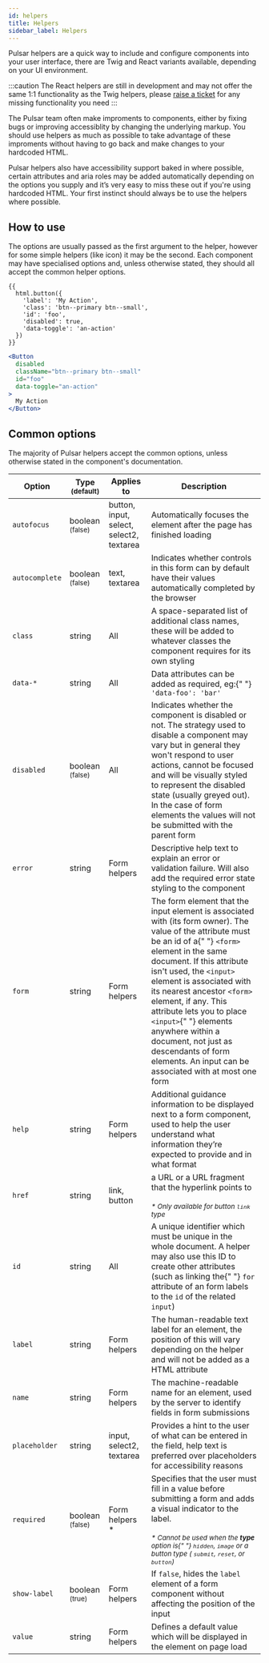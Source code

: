 ```yaml
---
id: helpers
title: Helpers
sidebar_label: Helpers
---
```



Pulsar helpers are a quick way to include and configure components into your user interface, there are Twig and React variants available, depending on your UI environment.

:::caution
The React helpers are still in development and may not offer the same 1:1 functionality as the Twig helpers, please [raise a ticket](https://github.com/jadu/pulsar-react/issues) for any missing functionality you need
:::

The Pulsar team often make improments to components, either by fixing bugs or improving accessiblity by changing the underlying markup. You should use helpers as much as possible to take advantage of these improments without having to go back and make changes to your hardcoded HTML.

Pulsar helpers also have accessibility support baked in where possible, certain attributes and aria roles may be added automatically depending on the options you supply and it’s very easy to miss these out if you're using hardcoded HTML. Your first instinct should always be to use the helpers where possible.

## How to use

The options are usually passed as the first argument to the helper, however for some simple helpers (like icon) it may be the second. Each component may have specialised options and, unless otherwise stated, they should all accept the common helper options.

```twig title="Twig example"
{{
  html.button({
    'label': 'My Action',
    'class': 'btn--primary btn--small',
    'id': 'foo',
    'disabled': true,
    'data-toggle': 'an-action'
  })
}}
```

```jsx title="React example"
<Button
  disabled
  className="btn--primary btn--small"
  id="foo"
  data-toggle="an-action"
>
  My Action
</Button>
```

## Common options

The majority of Pulsar helpers accept the common options, unless otherwise stated in the component's documentation.

<table>
  <thead>
    <tr>
      <th className="u-no-wrap">Option</th>
      <th className="u-no-wrap">
        Type <small>(default)</small>
      </th>
      <th className="u-no-wrap">Applies to</th>
      <th>Description</th>
    </tr>
  </thead>
  <tbody>
    <tr>
      <td className="u-no-wrap">
        <code>autofocus</code>
      </td>
      <td>
        boolean <small>(false)</small>
      </td>
      <td>button, input, select, select2, textarea</td>
      <td>
        Automatically focuses the element after the page has finished loading
      </td>
    </tr>
    <tr>
      <td className="u-no-wrap">
        <code>autocomplete</code>
      </td>
      <td>
        boolean <small>(false)</small>
      </td>
      <td>text, textarea</td>
      <td>
        Indicates whether controls in this form can by default have their values
        automatically completed by the browser
      </td>
    </tr>
    <tr>
      <td className="u-no-wrap">
        <code>class</code>
      </td>
      <td>string</td>
      <td>All</td>
      <td>
        A space-separated list of additional class names, these will be added to
        whatever classes the component requires for its own styling
      </td>
    </tr>
    <tr>
      <td className="u-no-wrap">
        <code>data-*</code>
      </td>
      <td>string</td>
      <td>All</td>
      <td>
        Data attributes can be added as required, eg:{" "}
        <code>'data-foo': 'bar'</code>
      </td>
    </tr>
    <tr>
      <td className="u-no-wrap">
        <code>disabled</code>
      </td>
      <td>
        boolean <small>(false)</small>
      </td>
      <td>All</td>
      <td>
        Indicates whether the component is disabled or not. The strategy used to
        disable a component may vary but in general they won't respond to user
        actions, cannot be focused and will be visually styled to represent the
        disabled state (usually greyed out). In the case of form elements the
        values will not be submitted with the parent form
      </td>
    </tr>
    <tr>
      <td className="u-no-wrap">
        <code>error</code>
      </td>
      <td>string</td>
      <td>Form helpers</td>
      <td>
        Descriptive help text to explain an error or validation failure. Will
        also add the required error state styling to the component
      </td>
    </tr>
    <tr>
      <td className="u-no-wrap">
        <code>form</code>
      </td>
      <td>string</td>
      <td className="u-no-wrap">Form helpers</td>
      <td>
        The form element that the input element is associated with (its form
        owner). The value of the attribute must be an id of a{" "}
        <code>&lt;form&gt;</code> element in the same document. If this
        attribute isn't used, the <code>&lt;input&gt;</code> element is
        associated with its nearest ancestor <code>&lt;form&gt;</code> element,
        if any. This attribute lets you to place <code>&lt;input&gt;</code>{" "}
        elements anywhere within a document, not just as descendants of form
        elements. An input can be associated with at most one form
      </td>
    </tr>
    <tr>
      <td className="u-no-wrap">
        <code>help</code>
      </td>
      <td>string</td>
      <td className="u-no-wrap">Form helpers</td>
      <td>
        Additional guidance information to be displayed next to a form
        component, used to help the user understand what information they’re
        expected to provide and in what format
      </td>
    </tr>
    <tr>
      <td className="u-no-wrap">
        <code>href</code>
      </td>
      <td>string</td>
      <td>link, button</td>
      <td>
        a URL or a URL fragment that the hyperlink points to
        <br />
        <br />
        <small>
          <em>
            * Only available for button <code>link</code> type
          </em>
        </small>
      </td>
    </tr>
    <tr>
      <td className="u-no-wrap">
        <code>id</code>
      </td>
      <td>string</td>
      <td>All</td>
      <td>
        A unique identifier which must be unique in the whole document. A helper
        may also use this ID to create other attributes (such as linking the{" "}
        <code>for</code> attribute of an form labels to the <code>id</code> of
        the related <code>input</code>)
      </td>
    </tr>
    <tr>
      <td className="u-no-wrap">
        <code>label</code>
      </td>
      <td>string</td>
      <td className="u-no-wrap">Form helpers</td>
      <td>
        The human-readable text label for an element, the position of this will
        vary depending on the helper and will not be added as a HTML attribute
      </td>
    </tr>
    <tr>
      <td className="u-no-wrap">
        <code>name</code>
      </td>
      <td>string</td>
      <td className="u-no-wrap">Form helpers</td>
      <td>
        The machine-readable name for an element, used by the server to identify
        fields in form submissions
      </td>
    </tr>
    <tr>
      <td className="u-no-wrap">
        <code>placeholder</code>
      </td>
      <td>string</td>
      <td className="u-no-wrap">input, select2, textarea</td>
      <td>
        Provides a hint to the user of what can be entered in the field, help
        text is preferred over placeholders for accessibility reasons
      </td>
    </tr>
    <tr>
      <td className="u-no-wrap">
        <code>required</code>
      </td>
      <td>
        boolean <small>(false)</small>
      </td>
      <td className="u-no-wrap">Form helpers *</td>
      <td>
        Specifies that the user must fill in a value before submitting a form
        and adds a visual indicator to the label.
        <br />
        <br />
        <small>
          <em>
            * Cannot be used when the <strong>type</strong> option is{" "}
            <code>hidden</code>, <code>image</code> or a button type (
            <code>submit</code>, <code>reset</code>, or <code>button</code>)
          </em>
        </small>
      </td>
    </tr>
    <tr>
      <td className="u-no-wrap">
        <code>show-label</code>
      </td>
      <td>
        boolean <small>(true)</small>
      </td>
      <td className="u-no-wrap">Form helpers</td>
      <td>
        If <code>false</code>, hides the <code>label</code> element of a form
        component without affecting the position of the input
      </td>
    </tr>
    <tr>
      <td className="u-no-wrap">
        <code>value</code>
      </td>
      <td>string</td>
      <td className="u-no-wrap">Form helpers</td>
      <td>
        Defines a default value which will be displayed in the element on page
        load
      </td>
    </tr>
  </tbody>
</table>
